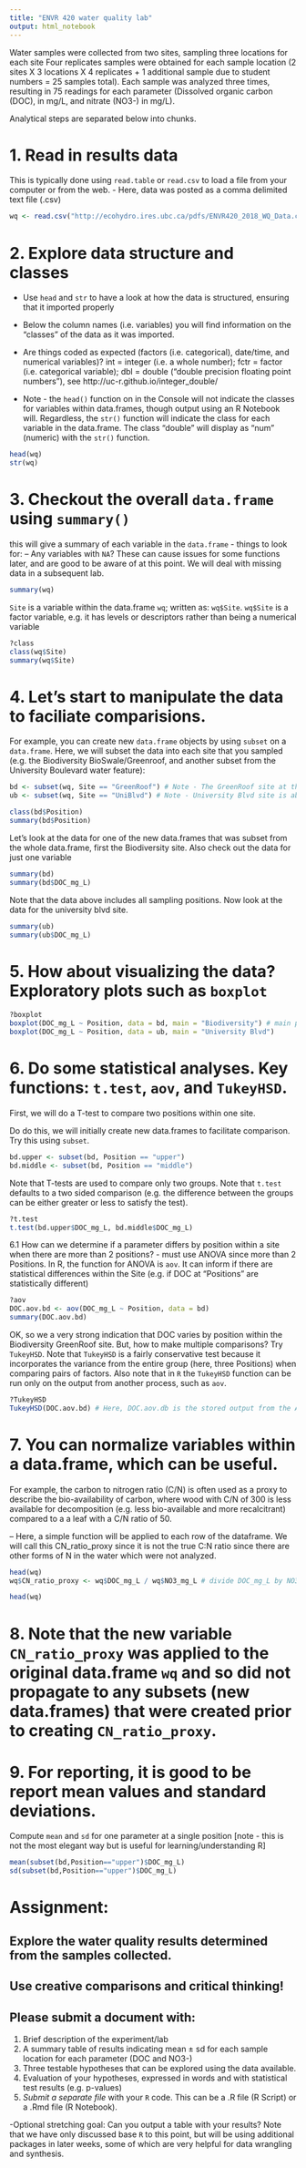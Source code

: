 ```yaml
---
title: "ENVR 420 water quality lab"
output: html_notebook
---
```


Water samples were collected from two sites, sampling three locations for each site Four replicates samples were obtained for each sample location (2 sites X 3 locations X 4 replicates + 1 additional sample due to student numbers = 25 samples total). Each sample was analyzed three times, resulting in 75 readings for each parameter (Dissolved organic carbon (DOC), in mg/L, and nitrate (NO3-) in mg/L). 

Analytical steps are separated below into chunks.

# 1. Read in results data
This is typically done using `read.table` or `read.csv` to load a file from your computer or from the web.
- Here, data was posted as a comma delimited text file (.csv)

```r
wq <- read.csv("http://ecohydro.ires.ubc.ca/pdfs/ENVR420_2018_WQ_Data.csv")
```


# 2. Explore data structure and classes
 - Use `head` and `str` to have a look at how the data is structured, ensuring that it imported properly
 - Below the column names (i.e. variables) you will find information on the "classes" of the data as it was imported. 
 - Are things coded as expected (factors (i.e. categorical), date/time, and numerical variables)?
 int = integer (i.e. a whole number);  fctr = factor (i.e. categorical variable);  dbl = double ("double precision floating point numbers"), see http://uc-r.github.io/integer_double/ 
 
 - Note - the `head()` function on in the Console will not indicate the classes for variables within data.frames, though output using an R Notebook will. Regardless, the `str()` function will indicate the class for each variable in the data.frame. The class "double" will display as "num" (numeric) with the `str()` function.

```r
head(wq)
str(wq)
```

# 3. Checkout the overall `data.frame` using `summary()`
this will give a summary of each variable in the `data.frame`
- things to look for: 
-- Any variables with `NA`? These can cause issues for some functions later, and are good to be aware of at this point. We will deal with missing data in a subsequent lab. 

```r
summary(wq)
```


`Site` is a variable within the data.frame `wq`; written as: `wq$Site`.  `wq$Site` is a factor variable, e.g. it has levels or descriptors rather than being a numerical variable
```r
?class
class(wq$Site)
summary(wq$Site)
```


# 4. Let's start to manipulate the data to faciliate comparisions. 

For example, you can create new `data.frame` objects by using `subset` on a `data.frame`. Here, we will subset the data into each site that you sampled (e.g. the Biodiversity BioSwale/Greenroof, and another subset from the University Boulevard water feature):

```r
bd <- subset(wq, Site == "GreenRoof") # Note - The GreenRoof site at the Biodiversity Centre is abbreviated bd
ub <- subset(wq, Site == "UniBlvd") # Note - University Blvd site is abbreviated as ub

class(bd$Position)
summary(bd$Position)
```


Let's look at the data for one of the new data.frames that was subset from the whole data.frame, first the Biodiversity site. Also check out the data for just one variable 
```r
summary(bd)
summary(bd$DOC_mg_L)
```


Note that the data above includes all sampling positions. Now look at the data for the university blvd site. 
```r
summary(ub)
summary(ub$DOC_mg_L)
```


# 5. How about visualizing the data? Exploratory plots such as `boxplot`
```r
?boxplot
boxplot(DOC_mg_L ~ Position, data = bd, main = "Biodiversity") # main puts the title on a plot using base R
boxplot(DOC_mg_L ~ Position, data = ub, main = "University Blvd") 
```


# 6. Do some statistical analyses. Key functions: `t.test`, `aov`, and `TukeyHSD`.  
First, we will do a T-test to compare two positions within one site. 

Do do this, we will initially create new data.frames to facilitate comparison. Try this using `subset`. 
```r
bd.upper <- subset(bd, Position == "upper")
bd.middle <- subset(bd, Position == "middle")
```

Note that T-tests are used to compare only two groups. Note that `t.test` defaults to a two sided comparison (e.g. the difference between the groups can be either greater or less to satisfy the test).
```r
?t.test
t.test(bd.upper$DOC_mg_L, bd.middle$DOC_mg_L)
```


6.1 How can we determine if a parameter differs by position within a site when there are more than 2 positions? 
- must use ANOVA since more than 2 Positions. In R, the function for ANOVA is `aov`. It can inform if there are statistical differences within the Site (e.g. if DOC at "Positions" are statistically different)
```r
?aov
DOC.aov.bd <- aov(DOC_mg_L ~ Position, data = bd) 
summary(DOC.aov.bd)

```

OK, so we a very strong indication that DOC varies by position within the Biodiversity GreenRoof site. But, how to make multiple comparisons? Try `TukeyHSD`. Note that `TukeyHSD` is a fairly conservative test because it incorporates the variance from the entire group (here, three Positions) when comparing pairs of factors. 
Also note that in `R` the `TukeyHSD` function can be run only on the output from another process, such as `aov`. 
```r
?TukeyHSD
TukeyHSD(DOC.aov.bd) # Here, DOC.aov.db is the stored output from the ANOVA test run above
```

# 7. You can normalize variables within a data.frame, which can be useful. 
For example, the carbon to nitrogen ratio (C/N) is often used as a proxy to describe the bio-availability of carbon, where wood with C/N of 300 is less available for decomposition (e.g. less bio-available and more recalcitrant) compared to a a leaf with a C/N ratio of 50. 

-- Here, a simple function will be applied to each row of the dataframe.  We will call this CN_ratio_proxy since it is not the true C:N ratio since there are other forms of N in the water which were not analyzed. 
```r
head(wq)
wq$CN_ratio_proxy <- wq$DOC_mg_L / wq$NO3_mg_L # divide DOC_mg_L by NO3_mg_L for each row (e.g. for each replicate).

head(wq)
```
# 8. Note that the new variable `CN_ratio_proxy` was applied to the original data.frame `wq` and so did not propagate to any subsets (new data.frames) that were created prior to creating `CN_ratio_proxy`. 

# 9. For reporting, it is good to be report mean values and standard deviations. 
Compute `mean` and `sd` for one parameter at a single position [note - this is not the most elegant way but is useful for learning/understanding R]
```r
mean(subset(bd,Position=="upper")$DOC_mg_L)
sd(subset(bd,Position=="upper")$DOC_mg_L)
```



# Assignment:
## Explore the water quality results determined from the samples collected.

## Use creative comparisons and critical thinking!

## Please submit a document with: 
1. Brief description of the experiment/lab
2. A summary table of results indicating mean ± sd for each sample location for each parameter (DOC and NO3-)
3. Three testable hypotheses that can be explored using the data available. 
4. Evaluation of your hypotheses, expressed in words and with statistical test results (e.g. p-values)
5. *Submit a separate file* with your `R` code. This can be a .R file (R Script) or a .Rmd file (R Notebook). 

-Optional stretching goal: Can you output a table with your results? Note that we have only discussed base `R` to this point, but will be using additional packages in later weeks, some of which are very helpful for data wrangling and synthesis. 